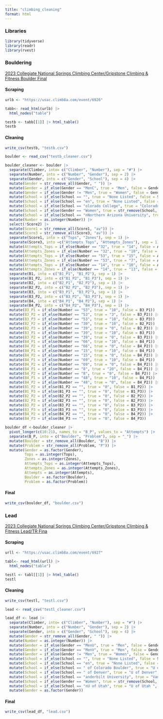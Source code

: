 ```yaml
---
title: "climbing_cleaning"
format: html
---
```

### Libraries

```r
library(tidyverse)
library(readr)
library(rvest)
```

### Bouldering

[2023 Collegiate National Springs Climbing Center/Gripstone Climbing & Fitness Boulder Final](https://usac.climb8a.com/event/6926){target="_blank"}

#### Scraping

```r
urlb <- "https://usac.climb8a.com/event/6926"

tabb<- read_html(urlb) |> 
  html_nodes("table")
```

```r
testb <- tabb[[1]] |> html_table()
testb
```

#### Cleaning

```r
write_csv(testb, "testb.csv")
```

```r
boulder <- read_csv("testb_cleaner.csv")
```

```r
boulder_cleaner <- boulder |> 
  separate(Climber, into= c("Climber", "Number"), sep = "#") |> 
  separate(Number, into = c("Number", "Gender"), sep = 2) |> 
  separate(Gender, into = c("Gender", "School"), sep = 4) |> 
  mutate(Gender = str_remove_all(Gender, " ")) |> 
  mutate(Gender = if_else(Gender == "MenC", true = "Men", false = Gender)) |> 
  mutate(Gender = if_else(Gender != "Men", true = "Women", false = Gender)) |> 
  mutate(School = if_else(School == "", true = "None Listed", false = School)) |> 
  mutate(School = if_else(School == "en", true = "None Listed", false = School)) |> 
  mutate(School = if_else(School == "olorado College", true = "Colorado College", false = School)) |>
  mutate(School = if_else(Gender == "Women", true = str_remove(School, "en"), false = School)) |>
  mutate(School = if_else(School == "nNorthern Arizona University", true = "Northern Arizona University", false = School)) |> mutate(School = if_else(School == "nTufts University", true = "Tufts University", false = School)) |> 
  mutate(Number = as.integer(Number)) |>
  select(!Score2) |> 
  mutate(Score1 = str_remove_all(Score1, "av")) |>
  mutate(Score3 = str_remove_all(Score3, "av")) |> 
  separate(Score1, into = c("Tops", "Zones"), sep = 1) |> 
  separate(Score3, into =c("Attempts_Tops", "Attempts_Zones"), sep = 1) |>
  mutate(Attempts_Tops = if_else(Number == "32", true = "14", false = Attempts_Tops)) |>
  mutate(Attempts_Zones = if_else(Number == "32", true = "10", false = Attempts_Zones)) |>
  mutate(Attempts_Tops = if_else(Number == "53", true = "15", false = Attempts_Tops)) |>
  mutate(Attempts_Zones = if_else(Number == "53", true = "7", false = Attempts_Zones)) |>
  mutate(Attempts_Tops = if_else(Number == "14", true = "10", false = Attempts_Tops)) |>
  mutate(Attempts_Zones = if_else(Number == "14", true = "13", false = Attempts_Zones)) |>
  separate(B1, into = c("B1_P1", "B1_P2"), sep = 1) |>
  separate(B1_P2, into = c("B1_P2", "B1_P3"), sep = 1) |>
  separate(B2, into = c("B2_P1", "B2_P2"), sep = 1) |>
  separate(B2_P2, into = c("B2_P2", "B2_P3"), sep = 1) |>
  separate(B3, into = c("B3_P1", "B3_P2"), sep = 1) |>
  separate(B3_P2, into = c("B3_P2", "B3_P3"), sep = 1) |>
  separate(B4, into = c("B4_P1", "B4_P2"), sep = 1) |>
  separate(B4_P2, into = c("B4_P2", "B4_P3"), sep = 1) |>
  mutate(B3_P1 = if_else(Number == "53", true = "10", false = B3_P1)) |>
  mutate(B3_P2 = if_else(Number == "53", true = "3", false = B3_P2)) |>
  mutate(B3_P3 = if_else(Number == "53", true = "10", false = B3_P3)) |>
  mutate(B2_P2 = if_else(Number == "39", true = "10", false = B2_P2)) |>
  mutate(B2_P3 = if_else(Number == "39", true = "0", false = B2_P3)) |>
  mutate(B3_P1 = if_else(Number == "39", true = "10", false = B3_P1)) |>
  mutate(B3_P2 = if_else(Number == "39", true = "0", false = B3_P2)) |>
  mutate(B4_P1 = if_else(Number == "66", true = "10", false = B4_P1)) |>
  mutate(B4_P2 = if_else(Number == "66", true = "0", false = B4_P2)) |>
  mutate(B4_P1 = if_else(Number == "15", true = "10", false = B4_P1)) |>
  mutate(B4_P2 = if_else(Number == "15", true = "0", false = B4_P2)) |>
  mutate(B4_P1 = if_else(Number == "69", true = "10", false = B4_P1)) |>
  mutate(B4_P2 = if_else(Number == "69", true = "0", false = B4_P2)) |>
  mutate(B4_P1 = if_else(Number == "8", true = "20", false = B4_P1)) |>
  mutate(B4_P2 = if_else(Number == "8", true = "0", false = B4_P2)) |>
  mutate(B4_P1 = if_else(Number == "48", true = "10", false = B4_P1)) |>
  mutate(B4_P2 = if_else(Number == "48", true = "0", false = B4_P2)) |>
  mutate(B1_P2 = if_else(B1_P2 == "", true = "0", false = B1_P2)) |>
  mutate(B1_P3 = if_else(B1_P3 == "", true = "0", false = B1_P3)) |>
  mutate(B2_P2 = if_else(B2_P2 == "", true = "0", false = B2_P2)) |>
  mutate(B2_P3 = if_else(B2_P3 == "", true = "0", false = B2_P3)) |>
  mutate(B3_P2 = if_else(B3_P2 == "", true = "0", false = B3_P2)) |>
  mutate(B3_P3 = if_else(B3_P3 == "", true = "0", false = B3_P3)) |>
  mutate(B4_P2 = if_else(B4_P2 == "", true = "0", false = B4_P2)) |>
  mutate(B4_P3 = if_else(B4_P3 == "", true = "0", false = B4_P3)) 
```

```r
boulder_df <-boulder_cleaner |> 
  pivot_longer(c(10:21), names_to = "B_P", values_to = "Attempts") |> 
  separate(B_P, into = c("Boulder", "Problem"), sep = "_") |> 
  mutate(Boulder = str_remove_all(Boulder, "B")) |> 
  mutate(Problem = str_remove_all(Problem, "P")) |> 
  mutate(Gender = as.factor(Gender), 
         Tops = as.integer(Tops), 
         Zones = as.integer(Zones), 
         Attempts_Tops = as.integer(Attempts_Tops), 
         Attempts_Zones = as.integer(Attempts_Zones), 
         Attempts = as.integer(Attempts), 
         Boulder = as.factor(Boulder), 
         Problem = as.factor(Problem))
```

#### Final

```r
write_csv(boulder_df, "boulder.csv")
```

### Lead

[2023 Collegiate National Springs Climbing Center/Gripstone Climbing & Fitness Lead/TR Fina](https://usac.climb8a.com/event/6927){target="_blank"}

#### Scraping

```r
urll <- "https://usac.climb8a.com/event/6927"

tabl<- read_html(urll) |> 
  html_nodes("table")
```

```r
testl <- tabl[[1]] |> html_table()
testl
```

#### Cleaning

```r
write_csv(testl, "testl.csv")
```

```r
lead <- read_csv("testl_cleaner.csv")
```

```r
lead_df <- lead |>
  separate(Climber, into= c("Climber", "Number"), sep = "#") |> 
  separate(Number, into = c("Number", "Gender"), sep = 2) |> 
  separate(Gender, into = c("Gender", "School"), sep = 4) |> 
  mutate(Gender = str_remove_all(Gender, " ")) |>
  mutate(Number = as.integer(Number)) |>
  mutate(Gender = if_else(Gender == "MenU", true = "Men", false = Gender)) |>
  mutate(Gender = if_else(Gender == "MenV", true = "Men", false = Gender)) |>
  mutate(Gender = if_else(Gender != "Men", true = "Women", false = Gender)) |> 
  mutate(School = if_else(School == "", true = "None Listed", false = School)) |> 
  mutate(School = if_else(School == "en", true = "None Listed", false = School)) |> 
  mutate(School = if_else(School == " of Colorado Boulder", true = "U of Colorado Boulder", false = School)) |>
  mutate(School = if_else(School == " of Denver", true = "U of Denver", false = School)) |>
  mutate(School = if_else(School == "anderbilt University", true = "Vanderbilt University", false = School)) |>
  mutate(School = if_else(Gender == "Women", true = str_remove(School, "en"), false = School)) |>
  mutate(School = if_else(School == "nU of Utah", true = "U of Utah ", false = School)) |> mutate(School = if_else(School == "nU of Colorado Boulder ", true = "U of Colorado Boulder ", false = School)) |> 
  mutate(Gender = as.factor(Gender))
```

#### Final

```r
write_csv(lead_df, "lead.csv")
```
